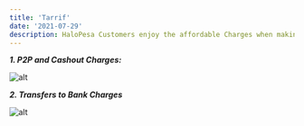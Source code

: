 ```yaml
---
title: 'Tarrif'
date: '2021-07-29'
description: HaloPesa Customers enjoy the affordable Charges when making various HaloPesa transactions.
---
```


**_1. P2P and Cashout Charges:_**

![alt](https://bukethuy.s3.ap-southeast-1.amazonaws.com/tariff_new.jpg)


**_2.	Transfers to Bank Charges_**


![alt](https://bukethuy.s3.ap-southeast-1.amazonaws.com/send_to_bank.png)
